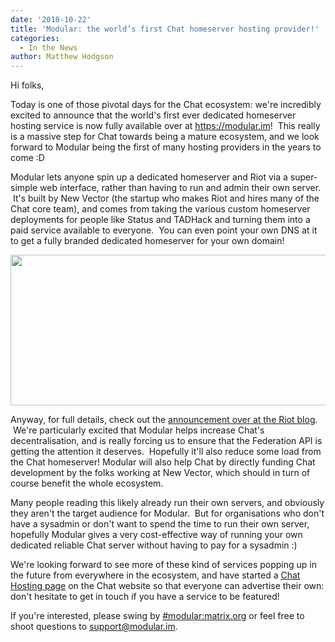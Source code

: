 ```yaml
---
date: '2018-10-22'
title: 'Modular: the world’s first Chat homeserver hosting provider!'
categories:
  - In the News
author: Matthew Hodgson
---
```


Hi folks,


Today is one of those pivotal days for the Chat ecosystem: we're incredibly excited to announce that the world's first ever dedicated homeserver hosting service is now fully available over at <a href="https://modular.im">https://modular.im</a>!  This really is a massive step for Chat towards being a mature ecosystem, and we look forward to Modular being the first of many hosting providers in the years to come :D


Modular lets anyone spin up a dedicated homeserver and Riot via a super-simple web interface, rather than having to run and admin their own server.  It's built by New Vector (the startup who makes Riot and hires many of the Chat core team), and comes from taking the various custom homeserver deployments for people like Status and TADHack and turning them into a paid service available to everyone.  You can even point your own DNS at it to get a fully branded dedicated homeserver for your own domain!


<a href="https://modular.im"><img class="aligncenter wp-image-3662 size-full" src="/blog/wp-content/uploads/2018/10/181022-Modular-featured.png" alt="" width="800" height="241" /></a>


Anyway, for full details, check out the <a href="https://medium.com/@RiotChat/introducing-modular-awesome-hosting-for-riot-matrix-665a7a0c616">announcement over at the Riot blog</a>.  We're particularly excited that Modular helps increase Chat's decentralisation, and is really forcing us to ensure that the Federation API is getting the attention it deserves.  Hopefully it'll also reduce some load from the Chat homeserver! Modular will also help Chat by directly funding Chat development by the folks working at New Vector, which should in turn of course benefit the whole ecosystem.


Many people reading this likely already run their own servers, and obviously they aren't the target audience for Modular.  But for organisations who don't have a sysadmin or don't want to spend the time to run their own server, hopefully Modular gives a very cost-effective way of running your own dedicated reliable Chat server without having to pay for a sysadmin :)


We're looking forward to see more of these kind of services popping up in the future from everywhere in the ecosystem, and have started a <a href="/hosting/">Chat Hosting page</a> on the Chat website so that everyone can advertise their own: don't hesitate to get in touch if you have a service to be featured!


If you're interested, please swing by <a href="https://to.chat.dingshunyu.top/#/#modular:matrix.org">#modular:matrix.org</a> or feel free to shoot questions to <a href="mailto:support@modular.im">support@modular.im</a>.

